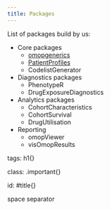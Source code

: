 ```yaml
---
title: Packages
---
```


List of packages build by us:

- Core packages
  - [omopgenerics](https://darwin-eu-dev.github.io/omopgenerics/)
  - [PatientProfiles](/packages/PatientProfiles.qmd)
  - CodelistGenerator

- Diagnostics packages
  - PhenotypeR
  - DrugExposureDiagnostics

- Analytics packages
  - CohortCharacteristics
  - CohortSurvival
  - DrugUtilisation

- Reporting
  - omopViewer
  - visOmopResults
  
tags: h1{}

class: .important{}

id: #title{}

space separator
